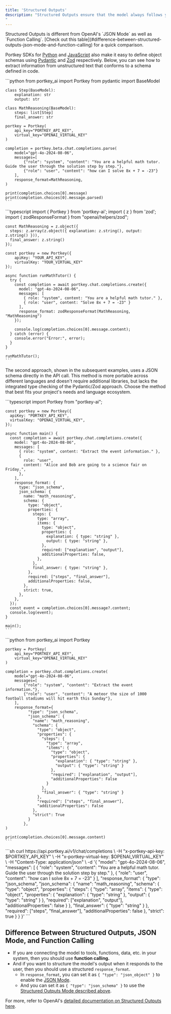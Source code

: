 ```yaml
---
title: 'Structured Outputs'
description: "Structured Outputs ensure that the model always follows your supplied [JSON schema](https://json-schema.org/overview/what-is-jsonschema). Portkey supports OpenAI's Structured Outputs feature out of the box with our SDKs & APIs.
"
---
```



<Note>
Structured Outputs is different from OpenAI's `JSON Mode` as well as `Function Calling`. [Check out this table](#difference-between-structured-outputs-json-mode-and-function-calling) for a quick comparison.
</Note>

Portkey SDKs for [Python](https://github.com/openai/openai-python/blob/main/helpers.md#structured-outputs-parsing-helpers) and [JavaScript](https://github.com/openai/openai-node/blob/master/helpers.md#structured-outputs-parsing-helpers) also make it easy to define object schemas using [Pydantic](https://docs.pydantic.dev/latest/) and [Zod](https://zod.dev/) respectively. Below, you can see how to extract information from unstructured text that conforms to a schema defined in code.

<Tabs>
  <Tab title="Pydantic with Python">
    ```python
    from portkey_ai import Portkey
    from pydantic import BaseModel

    class Step(BaseModel):
        explanation: str
        output: str

    class MathReasoning(BaseModel):
        steps: list[Step]
        final_answer: str

    portkey = Portkey(
        api_key="PORTKEY_API_KEY",
        virtual_key="OPENAI_VIRTUAL_KEY"
    )

    completion = portkey.beta.chat.completions.parse(
        model="gpt-4o-2024-08-06",
        messages=[
            {"role": "system", "content": "You are a helpful math tutor. Guide the user through the solution step by step."},
            {"role": "user", "content": "how can I solve 8x + 7 = -23"}
        ],
        response_format=MathReasoning,
    )

    print(completion.choices[0].message)
    print(completion.choices[0].message.parsed)
    ```
  </Tab>
  <Tab title="Zod with NodeJS">
    ```typescript
    import { Portkey } from 'portkey-ai';
    import { z } from 'zod';
    import { zodResponseFormat } from "openai/helpers/zod";

    const MathReasoning = z.object({
      steps: z.array(z.object({ explanation: z.string(), output: z.string() })),
      final_answer: z.string()
    });

    const portkey = new Portkey({
        apiKey: "YOUR_API_KEY",
        virtualKey: "YOUR_VIRTUAL_KEY"
    });

    async function runMathTutor() {
      try {
        const completion = await portkey.chat.completions.create({
          model: "gpt-4o-2024-08-06",
          messages: [
            { role: "system", content: "You are a helpful math tutor." },
            { role: "user", content: "Solve 8x + 7 = -23" }
          ],
          response_format: zodResponseFormat(MathReasoning, "MathReasoning")
        });

        console.log(completion.choices[0].message.content);
      } catch (error) {
        console.error("Error:", error);
      }
    }

    runMathTutor();
    ```
  </Tab>
</Tabs>

The second approach, shown in the subsequent examples, uses a JSON schema directly in the API call. This method is more portable across different languages and doesn't require additional libraries, but lacks the integrated type checking of the Pydantic/Zod approach. Choose the method that best fits your project's needs and language ecosystem.

<Tabs>
  <Tab title="NodeJS">
    ```typescript
    import Portkey from "portkey-ai";

    const portkey = new Portkey({
      apiKey: "PORTKEY_API_KEY",
      virtualKey: "OPENAI_VIRTUAL_KEY",
    });

    async function main() {
      const completion = await portkey.chat.completions.create({
        model: "gpt-4o-2024-08-06",
        messages: [
          { role: "system", content: "Extract the event information." },
          {
            role: "user",
            content: "Alice and Bob are going to a science fair on Friday.",
          },
        ],
        response_format: {
          type: "json_schema",
          json_schema: {
            name: "math_reasoning",
            schema: {
              type: "object",
              properties: {
                steps: {
                  type: "array",
                  items: {
                    type: "object",
                    properties: {
                      explanation: { type: "string" },
                      output: { type: "string" },
                    },
                    required: ["explanation", "output"],
                    additionalProperties: false,
                  },
                },
                final_answer: { type: "string" },
              },
              required: ["steps", "final_answer"],
              additionalProperties: false,
            },
            strict: true,
          },
        },
      });
      const event = completion.choices[0].message?.content;
      console.log(event);
    }

    main();
    ```
  </Tab>
  <Tab title="Python">
    ```python
    from portkey_ai import Portkey

    portkey = Portkey(
        api_key="PORTKEY_API_KEY",
        virtual_key="OPENAI_VIRTUAL_KEY"
    )

    completion = portkey.chat.completions.create(
        model="gpt-4o-2024-08-06",
        messages=[
            {"role": "system", "content": "Extract the event information."},
            {"role": "user", "content": "A meteor the size of 1000 football stadiums will hit earth this Sunday"},
        ],
        response_format={
              "type": "json_schema",
              "json_schema": {
                "name": "math_reasoning",
                "schema": {
                  "type": "object",
                  "properties": {
                    "steps": {
                      "type": "array",
                      "items": {
                        "type": "object",
                        "properties": {
                          "explanation": { "type": "string" },
                          "output": { "type": "string" }
                        },
                        "required": ["explanation", "output"],
                        "additionalProperties": False
                      }
                    },
                    "final_answer": { "type": "string" }
                  },
                  "required": ["steps", "final_answer"],
                  "additionalProperties": False
                },
                "strict": True
              }
            },
    )

    print(completion.choices[0].message.content)
    ```
  </Tab>
  <Tab title="cURL">
    ```sh
    curl https://api.portkey.ai/v1/chat/completions \
      -H "x-portkey-api-key: $PORTKEY_API_KEY" \
      -H "x-portkey-virtual-key: $OPENAI_VIRTUAL_KEY" \
      -H "Content-Type: application/json" \
      -d '{
        "model": "gpt-4o-2024-08-06",
        "messages": [
          {
            "role": "system",
            "content": "You are a helpful math tutor. Guide the user through the solution step by step."
          },
          {
            "role": "user",
            "content": "how can I solve 8x + 7 = -23"
          }
        ],
        "response_format": {
          "type": "json_schema",
          "json_schema": {
            "name": "math_reasoning",
            "schema": {
              "type": "object",
              "properties": {
                "steps": {
                  "type": "array",
                  "items": {
                    "type": "object",
                    "properties": {
                      "explanation": { "type": "string" },
                      "output": { "type": "string" }
                    },
                    "required": ["explanation", "output"],
                    "additionalProperties": false
                  }
                },
                "final_answer": { "type": "string" }
              },
              "required": ["steps", "final_answer"],
              "additionalProperties": false
            },
            "strict": true
          }
        }
      }'
    ```
  </Tab>
</Tabs>

## Difference Between Structured Outputs, JSON Mode, and Function Calling

* If you are connecting the model to tools, functions, data, etc. in your system, then you should use **function calling.**
* And if you want to structure the model's output when it responds to the user, then you should use a structured `response_format`.
  * In `response_format`, you can set it as `{ "type": "json_object" }` to enable the [JSON Mode](https://platform.openai.com/docs/guides/structured-outputs/json-mode).
  * And you can set it as `{ "type": "json_schema" }` to use the [Structured Outputs Mode described above](https://platform.openai.com/docs/guides/structured-outputs).

For more, refer to OpenAI's [detailed documentation on Structured Outputs here](https://platform.openai.com/docs/guides/structured-outputs/supported-schemas).
